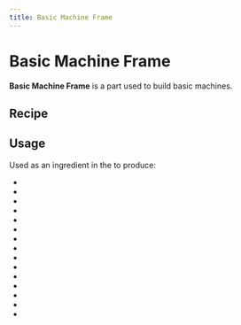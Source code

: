 ```yaml
---
title: Basic Machine Frame
---
```


<ItemImage file="basic_machine_frame" alt="Basic Machine Frame" size="200" />

# Basic Machine Frame

**Basic Machine Frame** is a part used to build basic machines.

## Recipe

<CraftingTable recipe="input techreborn:refined_iron_ingot techreborn:refined_iron_ingot techreborn:refined_iron_ingot input techreborn:refined_iron_ingot air techreborn:refined_iron_ingot input techreborn:refined_iron_ingot techreborn:refined_iron_ingot techreborn:refined_iron_ingot output techreborn:basic_machine_frame"/>

## Usage

Used as an ingredient in the <McItem slug="minecraft:crafting_table" inline={true}/> to produce:

- <McItem slug="techreborn:standard_machine_casing" inline={true}/>
- <McItem slug="techreborn:MV_Transformer" inline={true}/>
- <McItem slug="techreborn:MFE" inline={true}/>
- <McItem slug="techreborn:compressor" inline={true}/>
- <McItem slug="techreborn:extractor" inline={true}/>
- <McItem slug="techreborn:advanced_machine_frame" inline={true}/>
- <McItem slug="techreborn:rolling_machine" inline={true}/>
- <McItem slug="techreborn:grinder" inline={true}/>
- <McItem slug="techreborn:generator" inline={true}/>
- <McItem slug="techreborn:solid_canning_machine" inline={true}/>
- <McItem slug="techreborn:drain" inline={true}/>
- <McItem slug="techreborn:wire_mill" inline={true}/>
- <McItem slug="techreborn:advanced_solar_panel" inline={true}/>
- <McItem slug="techreborn:industrial_solar_panel" inline={true}/>
- <McItem slug="techreborn:basic_storage_unit" inline={true}/>
